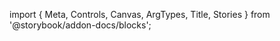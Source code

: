 ﻿import { Meta, Controls, Canvas, ArgTypes, Title, Stories } from '@storybook/addon-docs/blocks';

<Meta of={SpinnerStories}/>
<Title/>

<Canvas of={SpinnerStories.Default} layout={"centered"} sourceState={"none"} withToolbar={true}/>
<Controls/>
<SourceCode code={rawCode}/>

## Components
### Spinner
<ArgTypes of={SpinnerStories}/>

## Stories
<Stories of={SpinnerStories} includePrimary={false}/>

